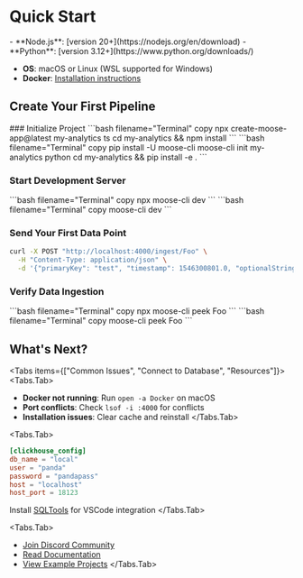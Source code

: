 
# Quick Start

<MuxVideo 
  playbackId="ZB502hG1rKXg9fKR1muI4ABu4vjH83aIFNtts2ONb9Cw"
  title="Moose Quickstart Video"
  width="50%"
  height="50%"
  poster="https://image.mux.com/ZB502hG1rKXg9fKR1muI4ABu4vjH83aIFNtts2ONb9Cw/thumbnail.png?width=214&height=121&time=0"
/>

<Callout type="info" title="Prerequisites">

<TypeScript>
- **Node.js**: [version 20+](https://nodejs.org/en/download)
</TypeScript>

<Python>
- **Python**: [version 3.12+](https://www.python.org/downloads/)
</Python>

- **OS**: macOS or Linux (WSL supported for Windows)
- **Docker**: [Installation instructions](https://docs.docker.com/get-started/get-docker/)
</Callout>

## Create Your First Pipeline

<Steps>
### Initialize Project

<TypeScript>
```bash filename="Terminal" copy
npx create-moose-app@latest my-analytics ts
cd my-analytics && npm install
```
</TypeScript>

<Python>
```bash filename="Terminal" copy
pip install -U moose-cli
moose-cli init my-analytics python
cd my-analytics && pip install -e .
```
</Python>

### Start Development Server

<TypeScript>
```bash filename="Terminal" copy
npx moose-cli dev
```
</TypeScript>

<Python>
```bash filename="Terminal" copy
moose-cli dev
```
</Python>

### Send Your First Data Point

```bash filename="Terminal" copy
curl -X POST "http://localhost:4000/ingest/Foo" \
  -H "Content-Type: application/json" \
  -d '{"primaryKey": "test", "timestamp": 1546300801.0, "optionalString": "hello world"}'
```

### Verify Data Ingestion

<TypeScript>
```bash filename="Terminal" copy
npx moose-cli peek Foo
```
</TypeScript>

<Python>
```bash filename="Terminal" copy
moose-cli peek Foo
```
</Python>

</Steps>

## What's Next?

<CTACards columns={3}>
<CTACard
  title="Data Modeling Basics"
  description="Learn how to build your first data model in Moose" 
  ctaLink="/moose/data-modeling"
  ctaLabel="Learn More" 
  Icon={Square}
/>
<CTACard
  title="Working with Database Tables"
  description="Learn how to work with database tables in Moose" 
  ctaLink="/moose/olap-table"
  ctaLabel="Learn More" 
  Icon={Workflow}
/>
<CTACard 
  title="Building Analytics APIs"
  description="Serve data from your OLAP database to client applications" 
  ctaLink="/moose/developing/consumption-apis"
  ctaLabel="Learn More" 
  Icon={RectangleEllipsis}
/>
</CTACards>

<ToggleBlock openText="Need Help?" closeText="Hide Help">

<Tabs items={["Common Issues", "Connect to Database", "Resources"]}>
<Tabs.Tab>
- **Docker not running**: Run `open -a Docker` on macOS
- **Port conflicts**: Check `lsof -i :4000` for conflicts
- **Installation issues**: Clear cache and reinstall
</Tabs.Tab>

<Tabs.Tab>
```toml filename="moose.config.toml"
[clickhouse_config]
db_name = "local"
user = "panda"
password = "pandapass"
host = "localhost"
host_port = 18123
```

Install [SQLTools](https://marketplace.visualstudio.com/items?itemName=mtxr.sqltools) for VSCode integration
</Tabs.Tab>

<Tabs.Tab>
- [Join Discord Community](https://discord.gg/moose)
- [Read Documentation](/moose/docs)
- [View Example Projects](/moose/examples)
</Tabs.Tab>
</Tabs>

</ToggleBlock>